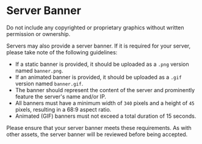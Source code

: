 
# Server Banner

<Callout type="warning" emoji="⚠️">
  Do not include any copyrighted or proprietary graphics without written
  permission or ownership.
</Callout>

Servers may also provide a server banner. If it is required for your server, please take note of the following guidelines:

- If a static banner is provided, it should be uploaded as a `.png` version named `banner.png`.
- If an animated banner is provided, it should be uploaded as a `.gif` version named `banner.gif`.
- The banner should represent the content of the server and prominently feature the server's name and/or IP.
- All banners must have a minimum width of `340` pixels and a height of `45` pixels, resulting in a 68:9 aspect ratio.
- Animated (GIF) banners must not exceed a total duration of 15 seconds.

Please ensure that your server banner meets these requirements. As with other assets, the server banner will be reviewed before being accepted.
